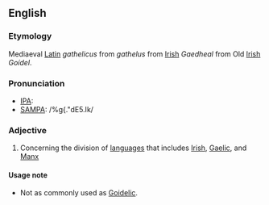 ==English==


===Etymology===
Mediaeval [[Latin]] ''gathelicus'' from ''gathelus'' from [[Irish]] ''Gaedheal'' from Old [[Irish]] ''Goídel''.

===Pronunciation===
*[[w:IPA|IPA]]: {{IPA|/gə'dɛlɪk, ga'dɛlɪk/}}
*[[SAMPA]]: /%g{."dE5.Ik/

===Adjective===
#Concerning the division of [[language]]s that includes [[Irish]], [[Gaelic]], and [[Manx]]

====Usage note====
*Not as commonly used as [[Goidelic]].